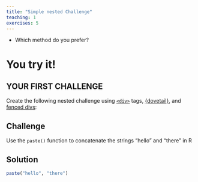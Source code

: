 ```yaml
---
title: "Simple nested Challenge"
teaching: 1
exercises: 5
---
```


:::::::::::::::::::::: questions ::::::::::::

 - Which method do you prefer?

:::::::::::::::::::::::::::::::::::::::::::::


# You try it!

:::::::::::::::::: challenge

## YOUR FIRST CHALLENGE

Create the following nested challenge using [`<div>`](03-div-challenge-blocks.html) tags, [{dovetail}](04-dovetail-challenge-blocks.html), and [fenced divs](05-fenced-div-challenge-blocks.html):

::::::::::::::::::::::::::::



::::::::::::::::::::::::::::::::::::::::: challenge

## Challenge

Use the `paste()` function to concatenate the strings "hello" and "there" in R

::::::::::::::::::::: solution

## Solution

```r
paste("hello", "there")
```

::::::::::::::::::::::::::::::
::::::::::::::::::::::::::::::::::::::::::::::::::



